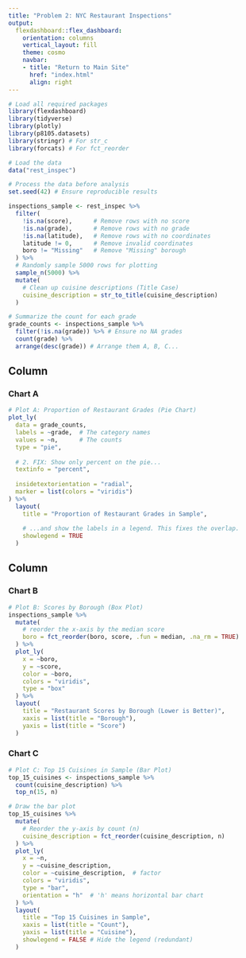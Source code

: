 ```yaml
---
title: "Problem 2: NYC Restaurant Inspections"
output: 
  flexdashboard::flex_dashboard:
    orientation: columns
    vertical_layout: fill
    theme: cosmo
    navbar:                            
    - title: "Return to Main Site"
      href: "index.html"
      align: right
---
```


```r
# Load all required packages
library(flexdashboard)
library(tidyverse)
library(plotly)
library(p8105.datasets)
library(stringr) # For str_c
library(forcats) # For fct_reorder
```

```r
# Load the data
data("rest_inspec")

# Process the data before analysis
set.seed(42) # Ensure reproducible results

inspections_sample <- rest_inspec %>%
  filter(
    !is.na(score),      # Remove rows with no score
    !is.na(grade),      # Remove rows with no grade
    !is.na(latitude),   # Remove rows with no coordinates
    latitude != 0,      # Remove invalid coordinates
    boro != "Missing"   # Remove "Missing" borough
  ) %>%
  # Randomly sample 5000 rows for plotting
  sample_n(5000) %>%
  mutate(
    # Clean up cuisine descriptions (Title Case)
    cuisine_description = str_to_title(cuisine_description)
  )

# Summarize the count for each grade
grade_counts <- inspections_sample %>%
  filter(!is.na(grade)) %>% # Ensure no NA grades
  count(grade) %>%
  arrange(desc(grade)) # Arrange them A, B, C...
```


Column {data-width=500}
-----------------------------------------------------------------------

### Chart A
```r
# Plot A: Proportion of Restaurant Grades (Pie Chart)
plot_ly(
  data = grade_counts,
  labels = ~grade,  # The category names
  values = ~n,      # The counts
  type = "pie",
  
  # 2. FIX: Show only percent on the pie...
  textinfo = "percent", 
  
  insidetextorientation = "radial",
  marker = list(colors = "viridis") 
) %>%
  layout(
    title = "Proportion of Restaurant Grades in Sample",
    
    # ...and show the labels in a legend. This fixes the overlap.
    showlegend = TRUE 
  )
```

Column {data-width=500}
-----------------------------------------------------------------------

### Chart B
```r
# Plot B: Scores by Borough (Box Plot)
inspections_sample %>%
  mutate(
    # reorder the x-axis by the median score
    boro = fct_reorder(boro, score, .fun = median, .na_rm = TRUE)
  ) %>%
  plot_ly(
    x = ~boro, 
    y = ~score,
    color = ~boro,
    colors = "viridis",
    type = "box"
  ) %>%
  layout(
    title = "Restaurant Scores by Borough (Lower is Better)",
    xaxis = list(title = "Borough"),
    yaxis = list(title = "Score")
  )
```

### Chart C
```r
# Plot C: Top 15 Cuisines in Sample (Bar Plot)
top_15_cuisines <- inspections_sample %>%
  count(cuisine_description) %>%
  top_n(15, n)

# Draw the bar plot
top_15_cuisines %>%
  mutate(
    # Reorder the y-axis by count (n)
    cuisine_description = fct_reorder(cuisine_description, n)
  ) %>%
  plot_ly(
    x = ~n, 
    y = ~cuisine_description,
    color = ~cuisine_description,  # factor
    colors = "viridis",
    type = "bar",
    orientation = "h"  # 'h' means horizontal bar chart
  ) %>%
  layout(
    title = "Top 15 Cuisines in Sample",
    xaxis = list(title = "Count"),
    yaxis = list(title = "Cuisine"),
    showlegend = FALSE # Hide the legend (redundant)
  )
```

